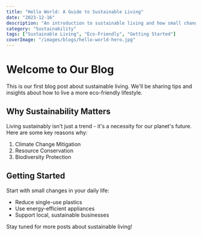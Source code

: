 ```yaml
---
title: "Hello World: A Guide to Sustainable Living"
date: "2023-12-16"
description: "An introduction to sustainable living and how small changes can make a big impact on our planet."
category: "Sustainability"
tags: ["Sustainable Living", "Eco-Friendly", "Getting Started"]
coverImage: "/images/blogs/hello-world-hero.jpg"
---
```


# Welcome to Our Blog

This is our first blog post about sustainable living. We'll be sharing tips and insights about how to live a more eco-friendly lifestyle.

## Why Sustainability Matters

Living sustainably isn't just a trend - it's a necessity for our planet's future. Here are some key reasons why:

1. Climate Change Mitigation
2. Resource Conservation
3. Biodiversity Protection

## Getting Started

Start with small changes in your daily life:

- Reduce single-use plastics
- Use energy-efficient appliances
- Support local, sustainable businesses

Stay tuned for more posts about sustainable living!
